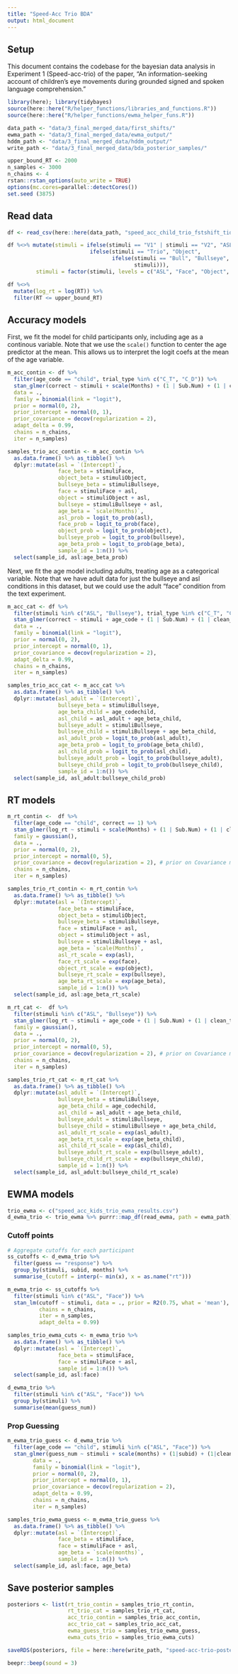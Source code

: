 ```yaml
---
title: "Speed-Acc Trio BDA"
output: html_document
---
```


## Setup

This document contains the codebase for the bayesian data analysis in Experiment 1 (Speed-acc-trio) of the paper, "An information-seeking account of children's eye movements during grounded signed and spoken language comprehension."

```r
library(here); library(tidybayes)
source(here::here("R/helper_functions/libraries_and_functions.R"))
source(here::here("R/helper_functions/ewma_helper_funs.R"))

data_path <- "data/3_final_merged_data/first_shifts/"
ewma_path <- "data/3_final_merged_data/ewma_output/"
hddm_path <- "data/3_final_merged_data/hddm_output/"
write_path <- "data/3_final_merged_data/bda_posterior_samples/"
```

```r
upper_bound_RT <- 2000
n_samples <- 3000
n_chains <- 4
rstan::rstan_options(auto_write = TRUE)
options(mc.cores=parallel::detectCores())
set.seed (3875)
```

## Read data

```r
df <- read_csv(here::here(data_path, "speed_acc_child_trio_fstshift_tidy.csv"))

df %<>% mutate(stimuli = ifelse(stimuli == "V1" | stimuli == "V2", "ASL", 
                          ifelse(stimuli == "Trio", "Object", 
                                 ifelse(stimuli == "Bull", "Bullseye",
                                        stimuli))),
         stimuli = factor(stimuli, levels = c("ASL", "Face", "Object", "Bullseye")))

df %<>% 
  mutate(log_rt = log(RT)) %>% 
  filter(RT <= upper_bound_RT)
```

## Accuracy models

First, we fit the model for child participants only, including age as a continous variable. Note that we use the `scale()` function to center the age predictor at the mean. This allows us to interpret the logit coefs at the mean of the age variable.

```r
m_acc_contin <- df %>% 
  filter(age_code == "child", trial_type %in% c("C_T", "C_D")) %>% 
  stan_glmer(correct ~ stimuli + scale(Months) + (1 | Sub.Num) + (1 | clean_target_img), 
  data = .,
  family = binomial(link = "logit"), 
  prior = normal(0, 2),
  prior_intercept = normal(0, 1),
  prior_covariance = decov(regularization = 2), 
  adapt_delta = 0.99,
  chains = n_chains,
  iter = n_samples)

samples_trio_acc_contin <- m_acc_contin %>% 
  as.data.frame() %>% as_tibble() %>% 
  dplyr::mutate(asl = `(Intercept)`,
                face_beta = stimuliFace,
                object_beta = stimuliObject,
                bullseye_beta = stimuliBullseye,
                face = stimuliFace + asl,
                object = stimuliObject + asl,
                bullseye = stimuliBullseye + asl,
                age_beta = `scale(Months)`,
                asl_prob = logit_to_prob(asl),
                face_prob = logit_to_prob(face),
                object_prob = logit_to_prob(object),
                bullseye_prob = logit_to_prob(bullseye),
                age_beta_prob = logit_to_prob(age_beta),
                sample_id = 1:n()) %>% 
  select(sample_id, asl:age_beta_prob)
```

Next, we fit the age model including adults, treating age as a categorical variable. Note that we have adult data for just the bullseye and asl conditions in this dataset, but we could use the adult "face" condition from the text experiment. 

```r
m_acc_cat <- df %>% 
  filter(stimuli %in% c("ASL", "Bullseye"), trial_type %in% c("C_T", "C_D")) %>% 
  stan_glmer(correct ~ stimuli + age_code + (1 | Sub.Num) + (1 | clean_target_img), 
  data = .,
  family = binomial(link = "logit"), 
  prior = normal(0, 2),
  prior_intercept = normal(0, 1),
  prior_covariance = decov(regularization = 2), 
  adapt_delta = 0.99,
  chains = n_chains,
  iter = n_samples)

samples_trio_acc_cat <- m_acc_cat %>% 
  as.data.frame() %>% as_tibble() %>% 
  dplyr::mutate(asl_adult = `(Intercept)`,
                bullseye_beta = stimuliBullseye,
                age_beta_child = age_codechild,
                asl_child = asl_adult + age_beta_child, 
                bullseye_adult = stimuliBullseye,
                bullseye_child = stimuliBullseye + age_beta_child,
                asl_adult_prob = logit_to_prob(asl_adult),
                age_beta_prob = logit_to_prob(age_beta_child),
                asl_child_prob = logit_to_prob(asl_child), 
                bullseye_adult_prob = logit_to_prob(bullseye_adult),
                bullseye_child_prob = logit_to_prob(bullseye_child),
                sample_id = 1:n()) %>% 
  select(sample_id, asl_adult:bullseye_child_prob)
```

## RT models

```r
m_rt_contin <-  df %>% 
  filter(age_code == "child", correct == 1) %>% 
  stan_glmer(log_rt ~ stimuli + scale(Months) + (1 | Sub.Num) + (1 | clean_target_img), 
  family = gaussian(),
  data = .,
  prior = normal(0, 2), 
  prior_intercept = normal(0, 5),
  prior_covariance = decov(regularization = 2), # prior on Covariance matrices for mixed effects model
  chains = n_chains,
  iter = n_samples)

samples_trio_rt_contin <- m_rt_contin %>% 
  as.data.frame() %>% as_tibble() %>% 
  dplyr::mutate(asl = `(Intercept)`,
                face_beta = stimuliFace,
                object_beta = stimuliObject,
                bullseye_beta = stimuliBullseye,
                face = stimuliFace + asl,
                object = stimuliObject + asl,
                bullseye = stimuliBullseye + asl,
                age_beta = `scale(Months)`,
                asl_rt_scale = exp(asl),
                face_rt_scale = exp(face),
                object_rt_scale = exp(object),
                bullseye_rt_scale = exp(bullseye),
                age_beta_rt_scale = exp(age_beta),
                sample_id = 1:n()) %>% 
  select(sample_id, asl:age_beta_rt_scale)
```

```r
m_rt_cat <-  df %>% 
  filter(stimuli %in% c("ASL", "Bullseye")) %>% 
  stan_glmer(log_rt ~ stimuli + age_code + (1 | Sub.Num) + (1 | clean_target_img), 
  family = gaussian(),
  data = .,
  prior = normal(0, 2), 
  prior_intercept = normal(0, 5),
  prior_covariance = decov(regularization = 2), # prior on Covariance matrices for mixed effects model
  chains = n_chains,
  iter = n_samples)

samples_trio_rt_cat <- m_rt_cat %>% 
  as.data.frame() %>% as_tibble() %>% 
  dplyr::mutate(asl_adult = `(Intercept)`,
                bullseye_beta = stimuliBullseye,
                age_beta_child = age_codechild,
                asl_child = asl_adult + age_beta_child, 
                bullseye_adult = stimuliBullseye,
                bullseye_child = stimuliBullseye + age_beta_child,
                asl_adult_rt_scale = exp(asl_adult),
                age_beta_rt_scale = exp(age_beta_child),
                asl_child_rt_scale = exp(asl_child), 
                bullseye_adult_rt_scale = exp(bullseye_adult),
                bullseye_child_rt_scale = exp(bullseye_child),
                sample_id = 1:n()) %>% 
  select(sample_id, asl_adult:bullseye_child_rt_scale)
```

## EWMA models

```r
trio_ewma <- c("speed_acc_kids_trio_ewma_results.csv")
d_ewma_trio <- trio_ewma %>% purrr::map_df(read_ewma, path = ewma_path) 
```

### Cutoff points

```r
# Aggregate cutoffs for each participant
ss_cutoffs <- d_ewma_trio %>% 
  filter(guess == "response") %>% 
  group_by(stimuli, subid, months) %>% 
  summarise_(cutoff = interp(~ min(x), x = as.name("rt")))
```

```r
m_ewma_trio <- ss_cutoffs %>% 
  filter(stimuli %in% c("ASL", "Face")) %>% 
  stan_lm(cutoff ~ stimuli, data = ., prior = R2(0.75, what = 'mean'),
          chains = n_chains,
          iter = n_samples,
          adapt_delta = 0.99)

samples_trio_ewma_cuts <- m_ewma_trio %>% 
  as.data.frame() %>% as_tibble() %>% 
  dplyr::mutate(asl = `(Intercept)`,
                face_beta = stimuliFace,
                face = stimuliFace + asl,
                sample_id = 1:n()) %>% 
  select(sample_id, asl:face)
```

```r
d_ewma_trio %>% 
  filter(stimuli %in% c("ASL", "Face")) %>% 
  group_by(stimuli) %>% 
  summarise(mean(guess_num))
```

### Prop Guessing

```r
m_ewma_trio_guess <- d_ewma_trio %>% 
  filter(age_code == "child", stimuli %in% c("ASL", "Face")) %>% 
  stan_glmer(guess_num ~ stimuli + scale(months) + (1|subid) + (1|clean_target_img),
        data = .,
        family = binomial(link = "logit"), 
        prior = normal(0, 2),
        prior_intercept = normal(0, 1),
        prior_covariance = decov(regularization = 2), 
        adapt_delta = 0.99,
        chains = n_chains,
        iter = n_samples)

samples_trio_ewma_guess <- m_ewma_trio_guess %>% 
  as.data.frame() %>% as_tibble() %>% 
  dplyr::mutate(asl = `(Intercept)`,
                face_beta = stimuliFace,
                face = stimuliFace + asl,
                age_beta = `scale(months)`,
                sample_id = 1:n()) %>% 
  select(sample_id, asl:face, age_beta)
```

## Save posterior samples

```r
posteriors <- list(rt_trio_contin = samples_trio_rt_contin,
                   rt_trio_cat = samples_trio_rt_cat,
                   acc_trio_contin = samples_trio_acc_contin,
                   acc_trio_cat = samples_trio_acc_cat,
                   ewma_guess_trio = samples_trio_ewma_guess,
                   ewma_cuts_trio = samples_trio_ewma_cuts)

saveRDS(posteriors, file = here::here(write_path, "speed-acc-trio-posterior-samples.rds"))

beepr::beep(sound = 3)
```

